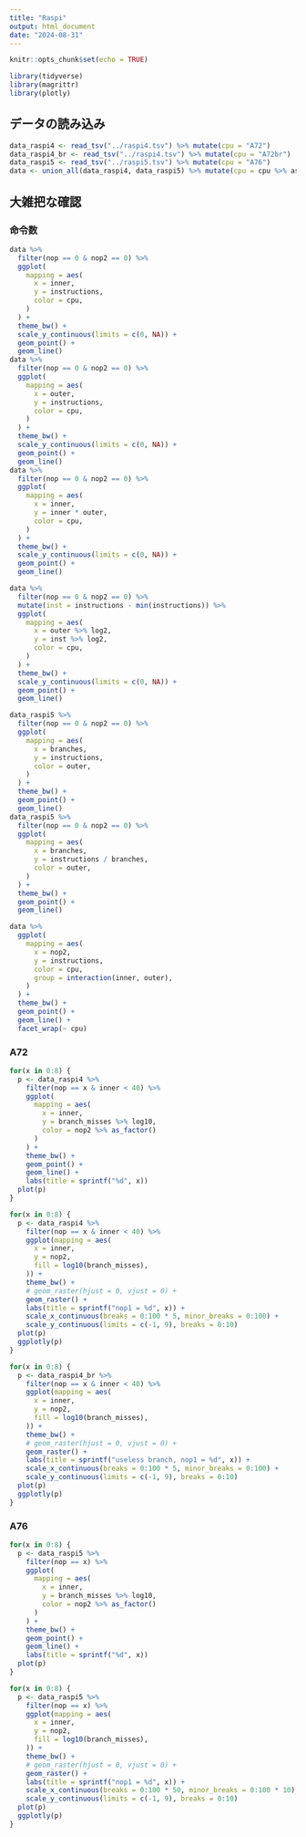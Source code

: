 ```yaml
---
title: "Raspi"
output: html_document
date: "2024-08-31"
---
```


```r
knitr::opts_chunk$set(echo = TRUE)
```

```r
library(tidyverse)
library(magrittr)
library(plotly)
```

## データの読み込み

```r
data_raspi4 <- read_tsv("../raspi4.tsv") %>% mutate(cpu = "A72")
data_raspi4_br <- read_tsv("../raspi4.tsv") %>% mutate(cpu = "A72br")
data_raspi5 <- read_tsv("../raspi5.tsv") %>% mutate(cpu = "A76")
data <- union_all(data_raspi4, data_raspi5) %>% mutate(cpu = cpu %>% as_factor)
```

## 大雑把な確認

### 命令数

```r
data %>%
  filter(nop == 0 & nop2 == 0) %>%
  ggplot(
    mapping = aes(
      x = inner,
      y = instructions,
      color = cpu,
    )
  ) +
  theme_bw() +
  scale_y_continuous(limits = c(0, NA)) +
  geom_point() +
  geom_line()
data %>%
  filter(nop == 0 & nop2 == 0) %>%
  ggplot(
    mapping = aes(
      x = outer,
      y = instructions,
      color = cpu,
    )
  ) +
  theme_bw() +
  scale_y_continuous(limits = c(0, NA)) +
  geom_point() +
  geom_line()
data %>%
  filter(nop == 0 & nop2 == 0) %>%
  ggplot(
    mapping = aes(
      x = inner,
      y = inner * outer,
      color = cpu,
    )
  ) +
  theme_bw() +
  scale_y_continuous(limits = c(0, NA)) +
  geom_point() +
  geom_line()
```

```r

data %>%
  filter(nop == 0 & nop2 == 0) %>%
  mutate(inst = instructions - min(instructions)) %>%
  ggplot(
    mapping = aes(
      x = outer %>% log2,
      y = inst %>% log2,
      color = cpu,
    )
  ) +
  theme_bw() +
  scale_y_continuous(limits = c(0, NA)) +
  geom_point() +
  geom_line()
```

```r
data_raspi5 %>%
  filter(nop == 0 & nop2 == 0) %>%
  ggplot(
    mapping = aes(
      x = branches,
      y = instructions,
      color = outer,
    )
  ) +
  theme_bw() +
  geom_point() +
  geom_line()
data_raspi5 %>%
  filter(nop == 0 & nop2 == 0) %>%
  ggplot(
    mapping = aes(
      x = branches,
      y = instructions / branches,
      color = outer,
    )
  ) +
  theme_bw() +
  geom_point() +
  geom_line()
```



```r
data %>%
  ggplot(
    mapping = aes(
      x = nop2,
      y = instructions,
      color = cpu,
      group = interaction(inner, outer),
    )
  ) +
  theme_bw() +
  geom_point() +
  geom_line() +
  facet_wrap(~ cpu)
```




### A72

```r
for(x in 0:8) {
  p <- data_raspi4 %>%
    filter(nop == x & inner < 40) %>%
    ggplot(
      mapping = aes(
        x = inner,
        y = branch_misses %>% log10,
        color = nop2 %>% as_factor()
      )
    ) +
    theme_bw() +
    geom_point() +
    geom_line() +
    labs(title = sprintf("%d", x))
  plot(p)
}
```


```r
for(x in 0:8) {
  p <- data_raspi4 %>%
    filter(nop == x & inner < 40) %>%
    ggplot(mapping = aes(
      x = inner,
      y = nop2,
      fill = log10(branch_misses),
    )) +
    theme_bw() +
    # geom_raster(hjust = 0, vjust = 0) +
    geom_raster() +
    labs(title = sprintf("nop1 = %d", x)) +
    scale_x_continuous(breaks = 0:100 * 5, minor_breaks = 0:100) +
    scale_y_continuous(limits = c(-1, 9), breaks = 0:10)
  plot(p)
  ggplotly(p)
}
```



```r
for(x in 0:8) {
  p <- data_raspi4_br %>%
    filter(nop == x & inner < 40) %>%
    ggplot(mapping = aes(
      x = inner,
      y = nop2,
      fill = log10(branch_misses),
    )) +
    theme_bw() +
    # geom_raster(hjust = 0, vjust = 0) +
    geom_raster() +
    labs(title = sprintf("useless branch, nop1 = %d", x)) +
    scale_x_continuous(breaks = 0:100 * 5, minor_breaks = 0:100) +
    scale_y_continuous(limits = c(-1, 9), breaks = 0:10)
  plot(p)
  ggplotly(p)
}
```

### A76

```r
for(x in 0:8) {
  p <- data_raspi5 %>%
    filter(nop == x) %>%
    ggplot(
      mapping = aes(
        x = inner,
        y = branch_misses %>% log10,
        color = nop2 %>% as_factor()
      )
    ) +
    theme_bw() +
    geom_point() +
    geom_line() +
    labs(title = sprintf("%d", x))
  plot(p)
}
```



```r
for(x in 0:8) {
  p <- data_raspi5 %>%
    filter(nop == x) %>%
    ggplot(mapping = aes(
      x = inner,
      y = nop2,
      fill = log10(branch_misses),
    )) +
    theme_bw() +
    # geom_raster(hjust = 0, vjust = 0) +
    geom_raster() +
    labs(title = sprintf("nop1 = %d", x)) +
    scale_x_continuous(breaks = 0:100 * 50, minor_breaks = 0:100 * 10) +
    scale_y_continuous(limits = c(-1, 9), breaks = 0:10)
  plot(p)
  ggplotly(p)
}
```
